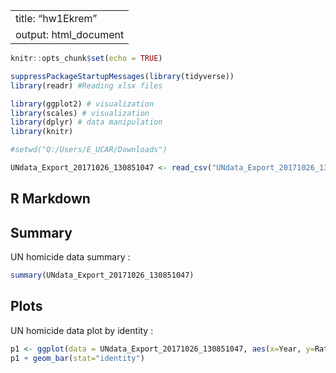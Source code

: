 
---
title: "hw1Ekrem"
output: html_document
---

```r
knitr::opts_chunk$set(echo = TRUE)
```


```r
suppressPackageStartupMessages(library(tidyverse))
library(readr) #Reading xlsx files 

library(ggplot2) # visualization 
library(scales) # visualization 
library(dplyr) # data manipulation
library(knitr)

#setwd("Q:/Users/E_UCAR/Downloads")

UNdata_Export_20171026_130851047 <- read_csv("UNdata_Export_20171026_130851047.csv")
```

## R Markdown

## Summary

UN homicide data summary :

```r
summary(UNdata_Export_20171026_130851047)
```

## Plots

UN homicide data plot by identity :

```r

p1 <- ggplot(data = UNdata_Export_20171026_130851047, aes(x=Year, y=Rate))
p1 + geom_bar(stat="identity")

```


